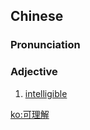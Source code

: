 ==Chinese==
{{zh-forms|type=12}}

===Pronunciation===
{{zh-pron
|m=kělǐjiě
|c=ho2 lei5 gaai2
|cat=a
}}

===Adjective===
{{zh-adj}}

# [[intelligible]]

[[ko:可理解]]
